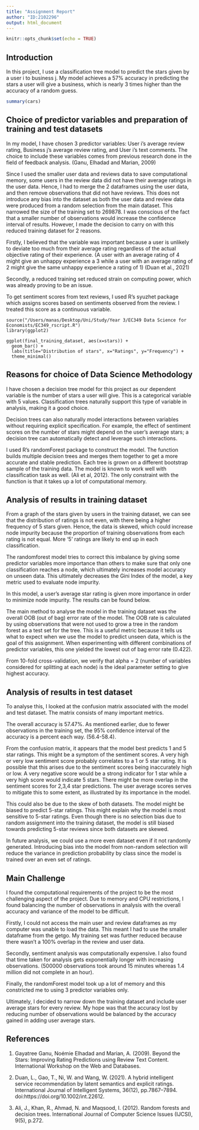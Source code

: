 ```yaml
---
title: "Assignment Report"
author: "ID:2102296"
output: html_document
---
```



```r







knitr::opts_chunk$set(echo = TRUE)
```

## Introduction

In this project, I use a classification tree model to predict the stars given by a user i to business j. My model achieves a 57% accuracy in predicting the stars a user will give a business, which is nearly 3 times higher than the accuracy of a random guess.  

```r
summary(cars)
```
## Choice of predictor variables and preparation of training and test datasets

In my model, I have chosen 3 predictor variables: User i’s average review rating, Business j’s average review rating, and User i’s text comments. The choice to include these variables comes from previous research done in the field of feedback analysis. (Ganu, Elhadad and Marian, 2009)

Since I used the smaller user data and reviews data to save computational memory, some users in the review data did not have their average ratings in the user data. Hence, I had to merge the 2 dataframes using the user data, and then remove observations that did not have reviews. This does not introduce any bias into the dataset as both the user data and review data were produced from a random selection from the main dataset. This narrowed the size of the training set to 269878. I was conscious of the fact that a smaller number of observations would increase the confidence interval of results. However, I made the decision to carry on with this reduced training dataset for 2 reasons. 

Firstly, I believed that the variable was important because a user is unlikely to deviate too much from their average rating regardless of the actual objective rating of their experience. (A user with an average rating of 4 might give an unhappy experience a 3 while a user with an average rating of 2 might give the same unhappy experience a rating of 1) (Duan et al., 2021) 

Secondly, a reduced training set reduced strain on computing power, which was already proving to be an issue. 

To get sentiment scores from text reviews, I used R’s syuzhet package which assigns scores based on sentiments observed from the review. I treated this score as a continuous variable. 




```{echo=FALSE}

source("/Users/manas/Desktop/Uni/Study/Year 3/EC349 Data Science for Economists/EC349_rscript.R")
library(ggplot2)

ggplot(final_training_dataset, aes(x=stars)) + 
  geom_bar() +
  labs(title="Distribution of stars", x="Ratings", y="Frequency") +
  theme_minimal()

```


## Reasons for choice of Data Science Methodology 

I have chosen a decision tree model for this project as our dependent variable is the number of stars a user will give. This is a categorical variable with 5 values. Classification trees naturally support this type of variable in analysis, making it a good choice. 

Decision trees can also naturally model interactions between variables without requiring explicit specification. For example, the effect of sentiment scores on the number of stars might depend on the user's average stars; a decision tree can automatically detect and leverage such interactions.

I used R’s randomForest package to construct the model. The function builds multiple decision trees and merges them together to get a more accurate and stable prediction. Each tree is grown on a different bootstrap sample of the training data. The model is known to work well with classification task as well. (Ali et al, 2012). The only constraint with the function is that it takes up a lot of computational memory. 


## Analysis of results in training dataset

From a graph of the stars given by users in the training dataset, we can see that the distribution of ratings is not even, with there being a higher frequency of 5 stars given. Hence, the data is skewed, which could increase node impurity because the proportion of training observations from each rating is not equal. More ‘5’ ratings are likely to end up in each classification. 

The randomforest model tries to correct this imbalance by giving some predictor variables more importance than others to make sure that only one classification reaches a node, which ultimately increases model accuracy on unseen data. This ultimately decreases the Gini Index of the model, a key metric used to evaluate node impurity. 
 
In this model, a user’s average star rating is given more importance in order to minimize node impurity. The results can be found below. 

The main method to analyse the model in the training dataset was the overall OOB (out of bag) error rate of the model. The OOB rate is calculated by using observations that were not used to grow a tree in the random forest as a test set for the tree. This is a useful metric because it tells us what to expect when we use the model to predict unseen data, which is the goal of this assignment. When experimenting with different combinations of predictor variables, this one yielded the lowest out of bag error rate (0.422). 

From 10-fold cross-validation, we verify that alpha = 2 (number of variables considered for splitting at each node) is the ideal parameter setting to give highest accuracy. 


## Analysis of results in test dataset 
To analyse this, I looked at the confusion matrix associated with the model and test dataset. The matrix consists of many important metrics.

The overall accuracy is 57.47%. As mentioned earlier, due to fewer observations in the training set, the 95% confidence interval of the accuracy is a percent each way. (56.4-58.4). 

From the confusion matrix, it appears that the model best predicts 1 and 5 star ratings. This might be a symptom of the sentiment scores. A very high or very low sentiment score probably correlates to a 1 or 5 star rating. It is possible that this arises due to the sentiment scores being inaccurately high or low. A very negative score would be a strong indicator for 1 star while a very high score would indicate 5 stars. There might be more overlap in the sentiment scores for 2,3,4 star predictions.  The user average scores serves to mitigate this to some extent, as illustrated by its importance in the model. 

This could also be due to the skew of both datasets. The model might be biased to predict 5-star ratings. This might explain why the model is most sensitive to 5-star ratings. Even though there is no selection bias due to random assignment into the training dataset, the model is still biased towards predicting 5-star reviews since both datasets are skewed.

In future analysis, we could use a more even dataset even if it not randomly generated. Introducing bias into the model from non-random selection will reduce the variance in prediction probability by class since the model is trained over an even set of ratings.



## Main Challenge

I found the computational requirements of the project to be the most challenging aspect of the project. Due to memory and CPU restrictions, I found balancing the number of observations in analysis with the overall accuracy and variance of the model to be difficult. 

Firstly, I could not access the main user and review dataframes as my computer was unable to load the data. This meant I had to use the smaller dataframe from the getgo. My training set was further reduced because there wasn’t a 100% overlap in the review and user data. 

Secondly, sentiment analysis was computationally expensive. I also found that time taken for analysis gets exponentially longer with increasing observations. (500000 observations took around 15 minutes whereas 1.4 million did not complete in an hour). 

Finally, the randomForest model took up a lot of memory and this constricted me to using 3 predictor variables only. 

Ultimately, I decided to narrow down the training dataset and include user average stars for every review. My hope was that the accuracy lost by reducing number of observations would be balanced by the accuracy gained in adding user average stars. 




## References

1)	Gayatree Ganu, Noémie Elhadad and Marian, A. (2009). Beyond the Stars: Improving Rating Predictions using Review Text Content. International Workshop on the Web and Databases.

2)	Duan, L., Gao, T., Ni, W. and Wang, W. (2021). A hybrid intelligent service recommendation by latent semantics and explicit ratings. International Journal of Intelligent Systems, 36(12), pp.7867–7894. doi:https://doi.org/10.1002/int.22612.

3)	Ali, J., Khan, R., Ahmad, N. and Maqsood, I. (2012). Random forests and decision trees. International Journal of Computer Science Issues (IJCSI), 9(5), p.272.

